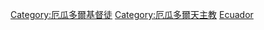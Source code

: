 [[Category:厄瓜多爾基督徒|Category:厄瓜多爾基督徒]]
[[Category:厄瓜多爾天主教|Category:厄瓜多爾天主教]]
[[Category:各國天主教徒|Ecuador]]